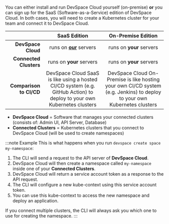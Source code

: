 You can either install and run DevSpace Cloud yourself (on-premise) **or** you can sign up for the SaaS (Software-as-a-Service) edition of DevSpace Cloud. In both cases, you will need to create a Kubernetes cluster for your team and connect it to DevSpace Cloud.

||SaaS Edition|On-Premise Edition|
| --: | :--: | :--: |
|**DevSpace Cloud**|runs on <u>**our**</u> servers|runs on **your** servers|
|**Connected Clusters**|runs on **your** servers|runs on **your** servers|
|**Comparison to CI/CD**|DevSpace Cloud SaaS is like using a hosted CI/CD system (e.g. GitHub Action) to deploy to your own Kubernetes clusters|DevSpace Cloud On-Premise is like hosting your own CI/CD system (e.g. Jenkins) to deploy to your own Kubernetes clusters|

- **DevSpace Cloud** = Software that manages your connected clusters (consists of: Admin UI, API Server, Database)
- **Connected Clusters** = Kubernetes clusters that you connect to DevSpace Cloud (will be used to create namespaces)

:::note Example
This is what happens when you run `devspace create space my-namespace`:

1. The CLI will send a request to the API server of **DevSpace Cloud**.
2. DevSpace Cloud will then create a namespace called `my-namespace` inside one of your **Connected Clusters**.
3. DevSpace Cloud will return a service account token as a response to the API request.
4. The CLI will configure a new kube-context using this service account token.
5. You can use this kube-context to access the new namespace and deploy an application.

If you connect multiple clusters, the CLI will always ask you which one to use for creating the namespace.
:::